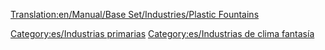 [[Translation:en/Manual/Base Set/Industries/Plastic Fountains]]

{{es/Industrias| nombre = Fuentes de plástico
| imagen = en/PlasticFountains.png
| climas = [[es/Manual/Clima|Fantasía]]
| acepta = Nada
| produce= [[es/Manual/Base Set/Cargos/Plástico|Plástico]]
| notas  = No existe en otros [[es/Manual/Clima|climas]]
}}

[[Category:es/Industrias primarias]]
[[Category:es/Industrias de clima fantasía]]